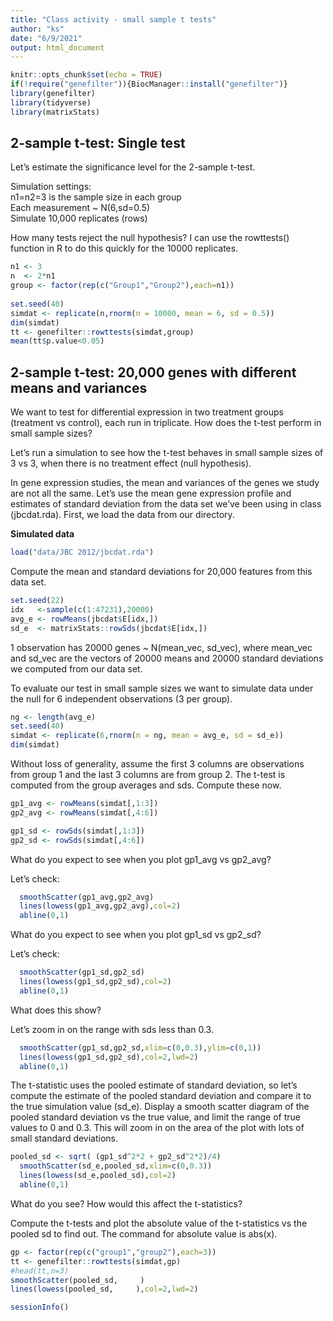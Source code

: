 ```yaml
---
title: "Class activity - small sample t tests"
author: "ks"
date: "6/9/2021"
output: html_document
---
```


```r
knitr::opts_chunk$set(echo = TRUE)
if(!require("genefilter")){BiocManager::install("genefilter")} 
library(genefilter)
library(tidyverse)
library(matrixStats)
```

## 2-sample t-test: Single test

Let's estimate the significance level for the 2-sample t-test.  

Simulation settings:  
n1=n2=3 is the sample size in each group  
Each measurement ~ N(6,sd=0.5)  
Simulate 10,000 replicates (rows)

How many tests reject the null hypothesis?  I can use the rowttests() function in R to do this quickly for the 10000 replicates.

```r
n1 <- 3
n  <- 2*n1
group <- factor(rep(c("Group1","Group2"),each=n1))
                
set.seed(40)
simdat <- replicate(n,rnorm(n = 10000, mean = 6, sd = 0.5))
dim(simdat)
tt <- genefilter::rowttests(simdat,group)
mean(tt$p.value<0.05)
```



## 2-sample t-test: 20,000 genes with different means and variances

We want to test for differential expression in two treatment groups (treatment vs control), each run in triplicate. How does the t-test perform in small sample sizes?

Let's run a simulation to see how the t-test behaves in small sample sizes of 3 vs 3, when there is no treatment effect (null hypothesis).  

In gene expression studies, the mean and variances of the genes we study are not all the same. Let's use the mean gene expression profile and estimates of standard deviation from the data set we've been using in class (jbcdat.rda). First, we load the data from our directory.

**Simulated data**

```r
load("data/JBC 2012/jbcdat.rda")
```

Compute the mean and standard deviations for 20,000 features from this data set. 

```r
set.seed(22)
idx   <-sample(c(1:47231),20000)
avg_e <- rowMeans(jbcdat$E[idx,])
sd_e  <- matrixStats::rowSds(jbcdat$E[idx,])
```

1 observation has 20000 genes ~ N(mean_vec, sd_vec), where mean_vec and sd_vec are the vectors of 20000 means and 20000 standard deviations we computed from our data set. 

To evaluate our test in small sample sizes we want to simulate data under the null for 6 independent observations (3 per group).  

```r
ng <- length(avg_e)
set.seed(40)
simdat <- replicate(6,rnorm(n = ng, mean = avg_e, sd = sd_e))
dim(simdat)
```


Without loss of generality, assume the first 3 columns are observations from group 1 and the last 3 columns are from group 2. The t-test is computed from the group averages and sds. Compute these now.
```r
gp1_avg <- rowMeans(simdat[,1:3])
gp2_avg <- rowMeans(simdat[,4:6])

gp1_sd <- rowSds(simdat[,1:3])
gp2_sd <- rowSds(simdat[,4:6])
```

What do you expect to see when you plot gp1_avg vs gp2_avg?

Let's check:
```r
  smoothScatter(gp1_avg,gp2_avg)
  lines(lowess(gp1_avg,gp2_avg),col=2)
  abline(0,1)
```

What do you expect to see when you plot gp1_sd vs gp2_sd?

Let's check:
```r
  smoothScatter(gp1_sd,gp2_sd)
  lines(lowess(gp1_sd,gp2_sd),col=2)
  abline(0,1)
```

What does this show?  

Let's zoom in on the range with sds less than 0.3. 
```r
  smoothScatter(gp1_sd,gp2_sd,xlim=c(0,0.3),ylim=c(0,1))
  lines(lowess(gp1_sd,gp2_sd),col=2,lwd=2)
  abline(0,1)
```

The t-statistic uses the pooled estimate of standard deviation, so let's compute the estimate of the pooled standard deviation and compare it to the true simulation value (sd_e). 
Display a smooth scatter diagram of the pooled standard deviation vs the true value, and limit the range of true values to 0 and 0.3. This will zoom in on the area of the plot with lots of small standard deviations.
```r
pooled_sd <- sqrt( (gp1_sd^2*2 + gp2_sd^2*2)/4)
  smoothScatter(sd_e,pooled_sd,xlim=c(0,0.3))
  lines(lowess(sd_e,pooled_sd),col=2)
  abline(0,1)
```

What do you see? How would this affect the t-statistics?

Compute the t-tests and plot the absolute value of the t-statistics vs the pooled sd to find out.  The command for absolute value is abs(x).
```r
gp <- factor(rep(c("group1","group2"),each=3))
tt <- genefilter::rowttests(simdat,gp)
#head(tt,n=3)
smoothScatter(pooled_sd,     )
lines(lowess(pooled_sd,     ),col=2,lwd=2)
```

```r
sessionInfo()
```

